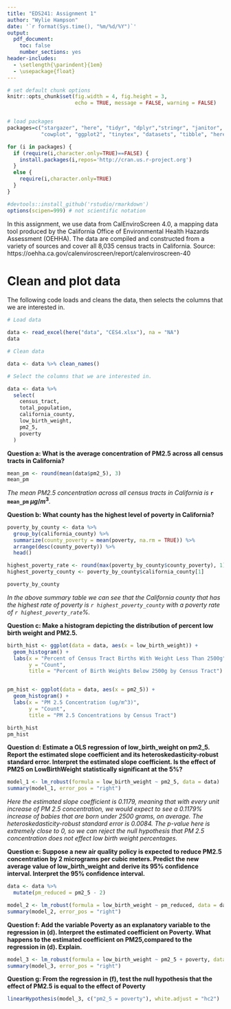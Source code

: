 ```yaml
---
title: "EDS241: Assignment 1"
author: "Wylie Hampson"
date: '`r format(Sys.time(), "%m/%d/%Y")`'
output: 
  pdf_document:
    toc: false
    number_sections: yes
header-includes:
  - \setlength{\parindent}{1em}
  - \usepackage{float}
--- 
```

  
``` r

# set default chunk options
knitr::opts_chunk$set(fig.width = 4, fig.height = 3, 
                      echo = TRUE, message = FALSE, warning = FALSE)


# load packages
packages=c("stargazer", "here", "tidyr", "dplyr","stringr", "janitor", "estimatr", "huxtable", "car",
           "cowplot", "ggplot2", "tinytex", "datasets", "tibble", "here", "readxl", "DT")

for (i in packages) {
  if (require(i,character.only=TRUE)==FALSE) {
    install.packages(i,repos='http://cran.us.r-project.org')
  }
  else {
    require(i,character.only=TRUE)
  }
}

#devtools::install_github('rstudio/rmarkdown')
options(scipen=999) # not scientific notation


```

\noindent In this assignment, we use data from CalEnviroScreen 4.0, a mapping data tool produced by the California Office of Environmental Health Hazards Assessment (OEHHA). The data are compiled and constructed from a variety of sources and cover all 8,035 census tracts in California. Source: https://oehha.ca.gov/calenviroscreen/report/calenviroscreen-40

# Clean and plot data

\noindent The following code loads and cleans the data, then selects the columns that we are interested in.

```r

# Load data

data <- read_excel(here("data", "CES4.xlsx"), na = "NA")
data

# Clean data

data <- data %>% clean_names()

# Select the columns that we are interested in.

data <- data %>% 
  select(
    census_tract,
    total_population,
    california_county,
    low_birth_weight,
    pm2_5,
    poverty
  )


```

\noindent
**Question a: What is the average concentration of PM2.5 across all census tracts in California?**

```r
mean_pm <- round(mean(data$pm2_5), 3)
mean_pm
```

\noindent 
*The mean PM2.5 concentration across all census tracts in California is* **`r mean_pm` $\mu g/m^3$***.*

\noindent
**Question b: What county has the highest level of poverty in California?**

```r
poverty_by_county <- data %>%
  group_by(california_county) %>%
  summarize(county_poverty = mean(poverty, na.rm = TRUE)) %>% 
  arrange(desc(county_poverty)) %>% 
  head()

highest_poverty_rate <- round(max(poverty_by_county$county_poverty), 1)
highest_poverty_county <- poverty_by_county$california_county[1]

poverty_by_county

```

\noindent
*In the above summary table we can see that the California county that has the highest rate of poverty is `r highest_poverty_county` with a poverty rate of `r highest_poverty_rate`%.*

\noindent
**Question c: Make a histogram depicting the distribution of percent low birth weight and PM2.5.**

```r
birth_hist <- ggplot(data = data, aes(x = low_birth_weight)) +
  geom_histogram() +
  labs(x = "Percent of Census Tract Births With Weight Less Than 2500g",
       y = "Count",
       title = "Percent of Birth Weights Below 2500g by Census Tract")


pm_hist <- ggplot(data = data, aes(x = pm2_5)) +
  geom_histogram() +
  labs(x = "PM 2.5 Concentration (ug/m^3)",
       y = "Count",
       title = "PM 2.5 Concentrations by Census Tract")

birth_hist
pm_hist
```

\noindent
**Question d: Estimate a OLS regression of low_birth_weight on pm2_5. Report the estimated slope coefficient and its heteroskedasticity-robust standard error. Interpret the estimated slope coefficient. Is the effect of PM25 on LowBirthWeight statistically significant at the 5%?**

```r
model_1 <- lm_robust(formula = low_birth_weight ~ pm2_5, data = data)
summary(model_1, error_pos = "right")
```

\noindent
*Here the estimated slope coefficient is 0.1179, meaning that with every unit increase of PM 2.5 concentration, we would expect to see a 0.1179% increase of babies that are born under 2500 grams, on average. The heteroskedasticity-robust standard error is 0.0084. The p-value here is extremely close to 0, so we can reject the null hypothesis that PM 2.5 concentration does not effect low birth weight percentages.*

\noindent 
**Question e: Suppose a new air quality policy is expected to reduce PM2.5 concentration by 2 micrograms per cubic meters. Predict the new average value of low_birth_weight and derive its 95% confidence interval. Interpret the 95% confidence interval.**

```r
data <- data %>% 
  mutate(pm_reduced = pm2_5 - 2)

model_2 <- lm_robust(formula = low_birth_weight ~ pm_reduced, data = data)
summary(model_2, error_pos = "right")
```

\noindent
**Question f: Add the variable Poverty as an explanatory variable to the regression in (d). Interpret the estimated coefficient on Poverty. What happens to the estimated coefficient on PM25,compared to the regression in (d). Explain.**

```r
model_3 <- lm_robust(formula = low_birth_weight ~ pm2_5 + poverty, data = data)
summary(model_3, error_pos = "right")
```

\noindent
**Question g: From the regression in (f), test the null hypothesis that the effect of PM2.5 is equal to the effect of Poverty**

```r
linearHypothesis(model_3, c("pm2_5 = poverty"), white.adjust = "hc2")
```

